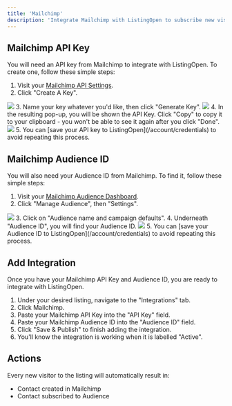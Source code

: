 ```yaml
---
title: 'Mailchimp'
description: 'Integrate Mailchimp with ListingOpen to subscribe new visitors to an Audience.'
---
```


## Mailchimp API Key

You will need an API key from Mailchimp to integrate with ListingOpen. To create one, follow these simple steps:

1. Visit your [Mailchimp API Settings](https://admin.mailchimp.com/account/api).
2. Click "Create A Key".
<img src="https://listingopen-photos.s3.us-east-2.amazonaws.com/guides/mailchimp_1.gif" />
3. Name your key whatever you'd like, then click "Generate Key".
<img src="https://listingopen-photos.s3.us-east-2.amazonaws.com/guides/mailchimp_2.gif" />
4. In the resulting pop-up, you will be shown the API Key. Click "Copy" to copy it to your clipboard - you won't be able to see it again after you click "Done".
<img src="https://listingopen-photos.s3.us-east-2.amazonaws.com/guides/mailchimp_3.gif" />
5. You can [save your API key to ListingOpen](/account/credentials) to avoid repeating this process.

## Mailchimp Audience ID

You will also need your Audience ID from Mailchimp. To find it, follow these simple steps:

1. Visit your [Mailchimp Audience Dashboard](https://admin.mailchimp.com/audience).
2. Click "Manage Audience", then "Settings".
<img src="https://listingopen-photos.s3.us-east-2.amazonaws.com/guides/mailchimp_4.gif" />
3. Click on "Audience name and campaign defaults".
4. Underneath "Audience ID", you will find your Audience ID.
<img src="https://listingopen-photos.s3.us-east-2.amazonaws.com/guides/mailchimp_5.gif" />
5. You can [save your Audience ID to ListingOpen](/account/credentials) to avoid repeating this process.

## Add Integration

Once you have your Mailchimp API Key and Audience ID, you are ready to integrate with ListingOpen.

1. Under your desired listing, navigate to the "Integrations" tab.
2. Click Mailchimp.
3. Paste your Mailchimp API Key into the "API Key" field.
4. Paste your Mailchimp Audience ID into the "Audience ID" field.
4. Click "Save & Publish" to finish adding the integration.
5. You'll know the integration is working when it is labelled "Active".

## Actions

Every new visitor to the listing will automatically result in:
* Contact created in Mailchimp
* Contact subscribed to Audience
